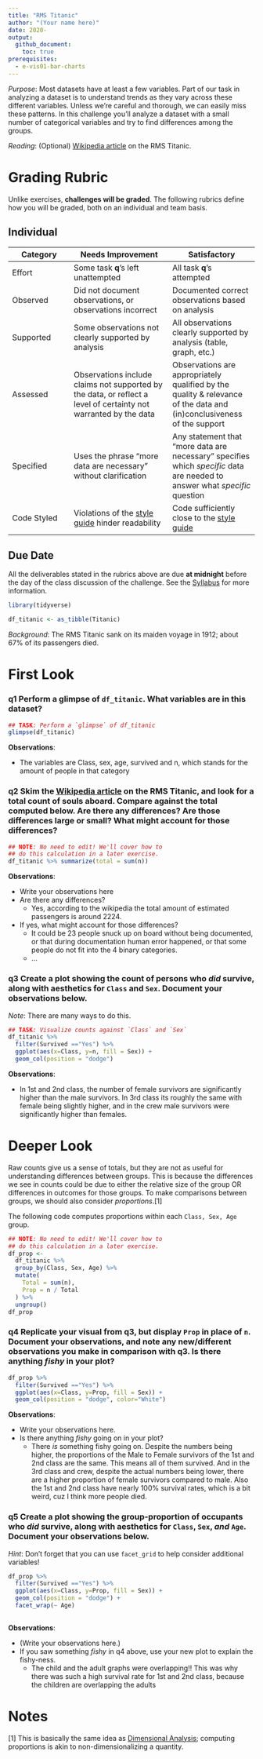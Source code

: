 ```yaml
---
title: "RMS Titanic"
author: "(Your name here)"
date: 2020-
output:
  github_document:
    toc: true
prerequisites:
  - e-vis01-bar-charts
---
```


*Purpose*: Most datasets have at least a few variables. Part of our task in analyzing a dataset is to understand trends as they vary across these different variables. Unless we're careful and thorough, we can easily miss these patterns. In this challenge you'll analyze a dataset with a small number of categorical variables and try to find differences among the groups.

*Reading*: (Optional) [Wikipedia article](https://en.wikipedia.org/wiki/RMS_Titanic) on the RMS Titanic.

<!-- include-rubric -->
# Grading Rubric
<!-- -------------------------------------------------- -->

Unlike exercises, **challenges will be graded**. The following rubrics define how you will be graded, both on an individual and team basis.

## Individual
<!-- ------------------------- -->

| Category | Needs Improvement | Satisfactory |
|----------|----------------|--------------|
| Effort | Some task __q__'s left unattempted | All task __q__'s attempted |
| Observed | Did not document observations, or observations incorrect | Documented correct observations based on analysis |
| Supported | Some observations not clearly supported by analysis | All observations clearly supported by analysis (table, graph, etc.) |
| Assessed | Observations include claims not supported by the data, or reflect a level of certainty not warranted by the data | Observations are appropriately qualified by the quality & relevance of the data and (in)conclusiveness of the support |
| Specified | Uses the phrase "more data are necessary" without clarification | Any statement that "more data are necessary" specifies which *specific* data are needed to answer what *specific* question |
| Code Styled | Violations of the [style guide](https://style.tidyverse.org/) hinder readability | Code sufficiently close to the [style guide](https://style.tidyverse.org/) |

## Due Date
<!-- ------------------------- -->

All the deliverables stated in the rubrics above are due **at midnight** before the day of the class discussion of the challenge. See the [Syllabus](https://docs.google.com/document/d/1qeP6DUS8Djq_A0HMllMqsSqX3a9dbcx1/edit?usp=sharing&ouid=110386251748498665069&rtpof=true&sd=true) for more information.

```r
library(tidyverse)

df_titanic <- as_tibble(Titanic)
```

*Background*: The RMS Titanic sank on its maiden voyage in 1912; about 67% of its passengers died.

# First Look
<!-- -------------------------------------------------- -->

### __q1__ Perform a glimpse of `df_titanic`. What variables are in this dataset?

```r
## TASK: Perform a `glimpse` of df_titanic
glimpse(df_titanic)
```

**Observations**:

- The variables are Class, sex, age, survived and n, which stands for the amount of people in that category

### __q2__ Skim the [Wikipedia article](https://en.wikipedia.org/wiki/RMS_Titanic) on the RMS Titanic, and look for a total count of souls aboard. Compare against the total computed below. Are there any differences? Are those differences large or small? What might account for those differences?

```r
## NOTE: No need to edit! We'll cover how to
## do this calculation in a later exercise.
df_titanic %>% summarize(total = sum(n))
```

**Observations**:

- Write your observations here
- Are there any differences?
  - Yes, according to the wikipedia the total amount of estimated passengers is around 2224.
- If yes, what might account for those differences?
  - It could be 23 people snuck up on board without being documented, or that during documentation human error happened, or that some people do not fit into the 4 binary categories.
  - ...

### __q3__ Create a plot showing the count of persons who *did* survive, along with aesthetics for `Class` and `Sex`. Document your observations below.

*Note*: There are many ways to do this.

```r
## TASK: Visualize counts against `Class` and `Sex`
df_titanic %>%
  filter(Survived =="Yes") %>% 
  ggplot(aes(x=Class, y=n, fill = Sex)) +
  geom_col(position = "dodge")
```

**Observations**:

- In 1st and 2nd class, the number of female survivors are significantly higher than the male survivors. In 3rd class its roughly the same with female being slightly higher, and in the crew male survivors were significantly higher than females.

# Deeper Look
<!-- -------------------------------------------------- -->

Raw counts give us a sense of totals, but they are not as useful for understanding differences between groups. This is because the differences we see in counts could be due to either the relative size of the group OR differences in outcomes for those groups. To make comparisons between groups, we should also consider *proportions*.[1]

The following code computes proportions within each `Class, Sex, Age` group.

```r
## NOTE: No need to edit! We'll cover how to
## do this calculation in a later exercise.
df_prop <-
  df_titanic %>%
  group_by(Class, Sex, Age) %>%
  mutate(
    Total = sum(n),
    Prop = n / Total
  ) %>%
  ungroup()
df_prop
```

### __q4__ Replicate your visual from q3, but display `Prop` in place of `n`. Document your observations, and note any new/different observations you make in comparison with q3. Is there anything *fishy* in your plot?

```r

df_prop %>%
  filter(Survived =="Yes") %>% 
  ggplot(aes(x=Class, y=Prop, fill = Sex)) +
  geom_col(position = "dodge", color="White")
```

**Observations**:

- Write your observations here.
- Is there anything *fishy* going on in your plot?
  - There *is* something fishy going on. Despite the numbers being higher, the proportions of the Male to Female survivors of the 1st and 2nd class are the same. This means all of them survived. And in the 3rd class and crew, despite the actual numbers being lower, there are a higher proportion of female survivors compared to male. Also the 1st and 2nd class have nearly 100% survival rates, which is a bit weird, cuz I think more people died.

### __q5__ Create a plot showing the group-proportion of occupants who *did* survive, along with aesthetics for `Class`, `Sex`, *and* `Age`. Document your observations below.

*Hint*: Don't forget that you can use `facet_grid` to help consider additional variables!

```r
df_prop %>%
  filter(Survived =="Yes") %>% 
  ggplot(aes(x=Class, y=Prop, fill = Sex)) +
  geom_col(position = "dodge") +
  facet_wrap(~ Age)
  
```

**Observations**:

- (Write your observations here.)
- If you saw something *fishy* in q4 above, use your new plot to explain the fishy-ness.
  - The child and the adult graphs were overlapping!! This was why there was such a high survival rate for 1st and 2nd class, because the children are overlapping the adults

# Notes
<!-- -------------------------------------------------- -->

[1] This is basically the same idea as [Dimensional Analysis](https://en.wikipedia.org/wiki/Dimensional_analysis); computing proportions is akin to non-dimensionalizing a quantity.
